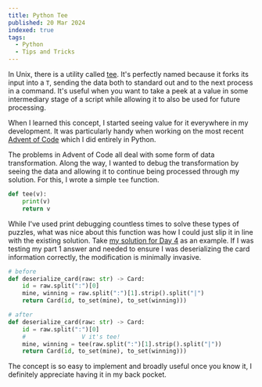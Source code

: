 ```yaml
---
title: Python Tee
published: 20 Mar 2024
indexed: true
tags:
  - Python
  - Tips and Tricks
---
```


In Unix, there is a utility called [tee](<https://en.wikipedia.org/wiki/Tee_(command)>). It's perfectly named because it forks its input into a `T`, sending the data both to standard out and to the next process in a command. It's useful when you want to take a peek at a value in some intermediary stage of a script while allowing it to also be used for future processing.

When I learned this concept, I started seeing value for it everywhere in my development. It was particularly handy when working on the most recent [Advent of Code](https://adventofcode.com/) which I did entirely in Python.

The problems in Advent of Code all deal with some form of data transformation. Along the way, I wanted to debug the transformation by seeing the data and allowing it to continue being processed through my solution. For this, I wrote a simple `tee` function.

```python
def tee(v):
    print(v)
    return v
```

While I've used print debugging countless times to solve these types of puzzles, what was nice about this function was how I could just slip it in line with the existing solution. Take [my solution for Day 4](https://github.com/t-eckert/advent-2023/blob/2b4ed483c0536158fa8a563ba95c6265af180353/day_04.py) as an example. If I was testing my part 1 answer and needed to ensure I was deserializing the card information correctly, the modification is minimally invasive.

```python
# before
def deserialize_card(raw: str) -> Card:
    id = raw.split(":")[0]
    mine, winning = raw.split(":")[1].strip().split("|")
    return Card(id, to_set(mine), to_set(winning)))

# after
def deserialize_card(raw: str) -> Card:
    id = raw.split(":")[0]
    #                V it's tee!
    mine, winning = tee(raw.split(":")[1].strip().split("|"))
    return Card(id, to_set(mine), to_set(winning)))
```

The concept is so easy to implement and broadly useful once you know it, I definitely appreciate having it in my back pocket.
